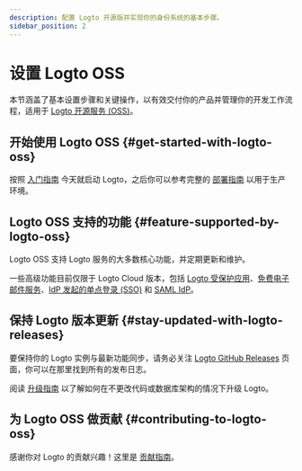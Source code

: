 ```yaml
---
description: 配置 Logto 开源版并实现你的身份系统的基本步骤。
sidebar_position: 2
---
```


# 设置 Logto OSS

本节涵盖了基本设置步骤和关键操作，以有效交付你的产品并管理你的开发工作流程，适用于 [Logto 开源服务 (OSS)](https://github.com/logto-io/logto)。

## 开始使用 Logto OSS \{#get-started-with-logto-oss}

按照 [入门指南](/logto-oss/get-started-with-oss/) 今天就启动 Logto，之后你可以参考完整的 [部署指南](/logto-oss/deployment-and-configuration) 以用于生产环境。

## Logto OSS 支持的功能 \{#feature-supported-by-logto-oss}

Logto OSS 支持 Logto 服务的大多数核心功能，并定期更新和维护。

一些高级功能目前仅限于 Logto Cloud 版本，包括 [Logto 受保护应用](/integrate-logto/protected-app)、[免费电子邮件服务](/connectors/email-connectors/built-in-email-service)、[IdP 发起的单点登录 (SSO)](/end-user-flows/enterprise-sso/idp-initiated-sso) 和 [SAML IdP](/integrate-logto/third-party-applications)。

## 保持 Logto 版本更新 \{#stay-updated-with-logto-releases}

要保持你的 Logto 实例与最新功能同步，请务必关注 [Logto GitHub Releases](https://github.com/logto-io/logto/releases) 页面，你可以在那里找到所有的发布日志。

阅读 [升级指南](/logto-oss/upgrading-oss-version) 以了解如何在不更改代码或数据库架构的情况下升级 Logto。

## 为 Logto OSS 做贡献 \{#contributing-to-logto-oss}

感谢你对 Logto 的贡献兴趣！这里是 [贡献指南](/logto-oss/contribution)。
